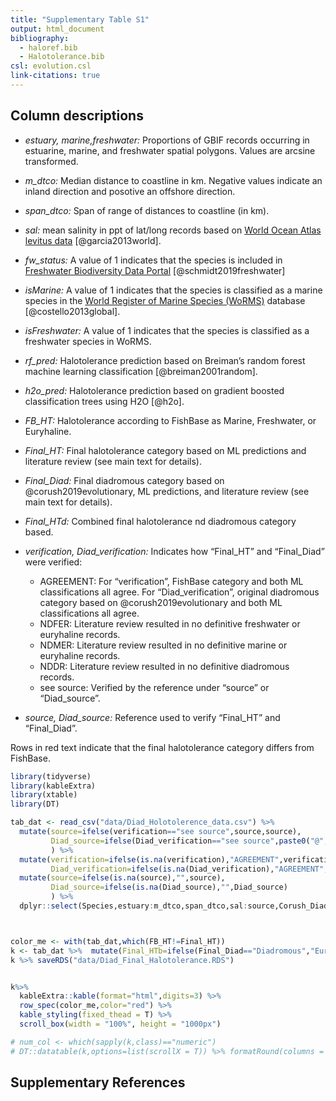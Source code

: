```yaml
---
title: "Supplementary Table S1"
output: html_document
bibliography: 
  - haloref.bib
  - Halotolerance.bib
csl: evolution.csl
link-citations: true
---
```


## Column descriptions

+ *estuary, marine,freshwater:* Proportions of GBIF records occurring in estuarine, marine, and freshwater spatial polygons. Values are arcsine transformed.

+ *m_dtco:* Median distance to coastline in km. Negative values indicate an inland direction and posotive an offshore direction.

+ *span_dtco:* Span of range of distances to coastline (in km). 

+ *sal:* mean salinity in ppt of lat/long records based on [World Ocean Atlas levitus data](https://www.nodc.noaa.gov/OC5/woa13/) [@garcia2013world].

+ *fw_status:* A value of 1 indicates that the species is included in [Freshwater Biodiversity Data Portal](http://data.freshwaterbiodiversity.eu/) [@schmidt2019freshwater] 

+ *isMarine:* A value of 1 indicates that the species is classified as a marine species in the [World Register of Marine Species (WoRMS)](https://www.marinespecies.org/) database [@costello2013global].

+ *isFreshwater:* A value of 1 indicates that the species is classified as a freshwater species in WoRMS.

+ *rf_pred:* Halotolerance prediction based on Breiman's random forest machine learning classification [@breiman2001random].

+ *h2o_pred:* Halotolerance prediction based on gradient boosted classification trees using H2O [@h2o].

+ *FB_HT:* Halotolerance according to FishBase as Marine, Freshwater, or Euryhaline.

+ *Final_HT:* Final halotolerance category based on ML predictions and literature review (see main text for details).

+ *Final_Diad:* Final diadromous category based on @corush2019evolutionary, ML predictions, and literature review (see main text for details).

+ *Final_HTd:* Combined final halotolerance nd diadromous category based.

+ *verification, Diad_verification:* Indicates how "Final_HT" and "Final_Diad" were verified:

  - AGREEMENT: For "verification", FishBase category and both ML classifications all agree. For "Diad_verification", original diadromous category based on @corush2019evolutionary and both ML classifications all agree.
  - NDFER: Literature review resulted in no definitive freshwater or euryhaline records.
  - NDMER: Literature review resulted in no definitive marine or euryhaline records.
  - NDDR: Literature review resulted in no definitive diadromous records.
  - see source: Verified by the reference under "source" or "Diad_source".
  
+ *source, Diad_source:* Reference used to verify "Final_HT" and "Final_Diad".

Rows in red text indicate that the final halotolerance category differs from FishBase.


```r
library(tidyverse)
library(kableExtra)
library(xtable)
library(DT)
```

```r
tab_dat <- read_csv("data/Diad_Holotolerence_data.csv") %>% 
  mutate(source=ifelse(verification=="see source",source,source),
         Diad_source=ifelse(Diad_verification=="see source",paste0("@",Diad_source),Diad_source)
         ) %>% 
  mutate(verification=ifelse(is.na(verification),"AGREEMENT",verification),
         Diad_verification=ifelse(is.na(Diad_verification),"AGREEMENT",Diad_verification)) %>% 
  mutate(source=ifelse(is.na(source),"",source),
         Diad_source=ifelse(is.na(Diad_source),"",Diad_source)
         ) %>%
  dplyr::select(Species,estuary:m_dtco,span_dtco,sal:source,Corush_Diad,rf_pred_diad:Orig_Diad,Final_Diad:Diad_source)



color_me <- with(tab_dat,which(FB_HT!=Final_HT))
k <- tab_dat %>%  mutate(Final_HTb=ifelse(Final_Diad=="Diadromous","Euryhaline-Diadromous",Final_HT))
k %>% saveRDS("data/Diad_Final_Halotolerance.RDS")



```

```r
k%>%
  kableExtra::kable(format="html",digits=3) %>%
  row_spec(color_me,color="red") %>%
  kable_styling(fixed_thead = T) %>%
  scroll_box(width = "100%", height = "1000px")

# num_col <- which(sapply(k,class)=="numeric") 
# DT::datatable(k,options=list(scrollX = T)) %>% formatRound(columns = num_col,digits=3)
```
## Supplementary References
